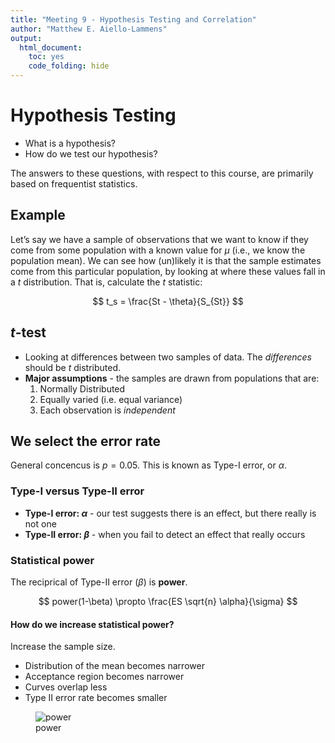 ```yaml
---
title: "Meeting 9 - Hypothesis Testing and Correlation"
author: "Matthew E. Aiello-Lammens"
output:
  html_document:
    toc: yes
    code_folding: hide
---
```


# Hypothesis Testing

* What is a hypothesis? 
* How do we test our hypothesis?

The answers to these questions, with respect to this course, are primarily based on frequentist statistics.


## Example

Let's say we have a sample of observations that we want to know if they come from some population with a known value for $\mu$ (i.e., we know the population mean). 
We can see how (un)likely it is that the sample estimates come from this particular population, by looking at where these values fall in a *t* distribution. That is, calculate the *t* statistic:

$$
t_s = \frac{St - \theta}{S_{St}}
$$


## *t*-test

* Looking at differences between two samples of data. 
The *differences* should be *t* distributed.
* **Major assumptions** - the samples are drawn from populations that are:
    1. Normally Distributed
    2. Equally varied (i.e. equal variance)
    3. Each observation is *independent*
    
## We select the error rate

General concencus is $p = 0.05$. This is known as Type-I error, or $\alpha$.

### Type-I versus Type-II error

* **Type-I error: $\alpha$** - our test suggests there is an effect, but there really is not one
* **Type-II error: $\beta$** - when you fail to detect an effect that really occurs

### Statistical power

The reciprical of Type-II error ($\beta$) is **power**. 

$$
power(1-\beta) \propto \frac{ES \sqrt{n} \alpha}{\sigma}
$$

#### How do we increase statistical power?

Increase the sample size.

* Distribution of the mean becomes narrower
* Acceptance region becomes narrower
* Curves overlap less
* Type II error rate becomes smaller

![power](https://www.dropbox.com/s/joh0kxc7ygsq9xw/power.png?dl=1)

